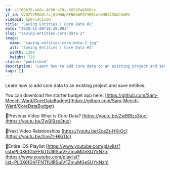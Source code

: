 ```yaml
---
id: c1f60b76-e66c-4690-b70c-502bfa8880cc
yt_id: VVU2YVRMdUlfajQtMHdpRFN6bWFQY3RRLmtwMHJ4SkNJdmRV
videoId: kp0rxJCIvdU
title: "Saving Entities | Core Data #2"
date: "2020-11-08T18:39:09Z"
slug: "saving-entities-core-data-2"
image: 
  name: "saving-entities-core-data-2.jpg"
  alt: "Saving Entities | Core Data #2"
  width: 1280
  height: 720
status: 'published'
description: "Learn how to add core data to an existing project and save entities."
tags: []
---
```


Learn how to add core data to an existing project and save entities.

You can download the starter budget app here: [https://github.com/Sam-Meech-Ward/CoreDataBudget](https://github.com/Sam-Meech-Ward/CoreDataBudget)

🔗Previous Video
What is Core Data? [https://youtu.be/ZwBIBzs3tuc](https://youtu.be/ZwBIBzs3tuc)

🔗Next Video
Relationships [https://youtu.be/2ceZt-HKrOc](https://youtu.be/2ceZt-HKrOc)

🔗Entire iOS Playlist 
[https://www.youtube.com/playlist?list=PL0X6fGhFFNTfUIRSuiVFZmuMGeSUYkNzh](https://www.youtube.com/playlist?list=PL0X6fGhFFNTfUIRSuiVFZmuMGeSUYkNzh)


